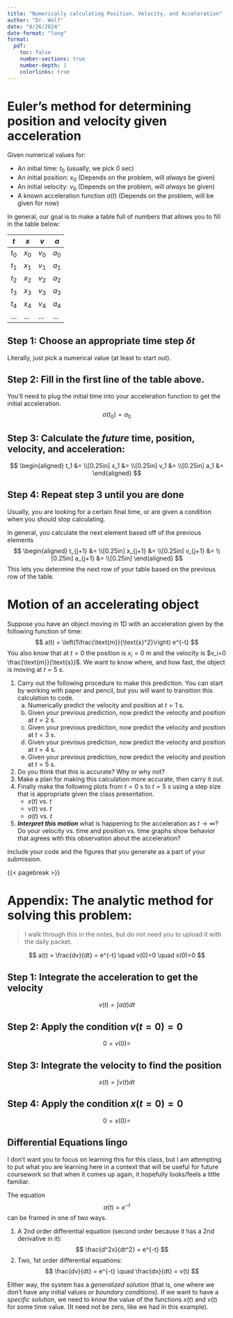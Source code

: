 ```yaml
---
title: "Numerically calculating Position, Velocity, and Acceleration"
author: "Dr. Wolf"
date: "8/26/2024"
date-format: "long"
format:
  pdf:
    toc: false
    number-sections: true
    number-depth: 1
    colorlinks: true
---
```


# Euler's method for determining position and velocity given acceleration

Given numerical values for:

- An initial time: $t_0$ (usually, we pick 0 sec)
- An initial position: $x_0$ (Depends on the problem, will *always* be given)
- An initial velocity: $v_0$ (Depends on the problem, will *always* be given)
- A known acceleration function $a(t)$ (Depends on the problem, will be given for now)

In general, our goal is to make a table full of numbers that allows you to fill in the table below:

|$t$     |$x$     |$v$     |$a$       |
|--------|--------|--------|----------|
|$t_0$   |$x_0$   |$v_0$   |$a_0$     |
|$t_1$   |$x_1$   |$v_1$   |$a_1$     |
|$t_2$   |$x_2$   |$v_2$   |$a_2$     |
|$t_3$   |$x_3$   |$v_3$   |$a_3$     |
|$t_4$   |$x_4$   |$v_4$   |$a_4$     |
|...     |...     |...     |...       |

## Step 1: Choose an appropriate time step $\delta t$
Literally, just pick a numerical value (at least to start out).

## Step 2: Fill in the first line of the table above.  
You'll need to plug the initial time into your acceleration function to get the initial acceleration.
$$
a(t_0) = a_0
$$

## Step 3: Calculate the *future* time, position, velocity, and acceleration:

$$
\begin{aligned}
t_1 &= \\[0.25in]
x_1 &= \\[0.25in]
v_1 &= \\[0.25in]
a_1 &= 
\end{aligned}
$$

## Step 4: Repeat step 3 until you are done
Usually, you are looking for a certain final time, or are given a condition when you should stop calculating.

In general, you calculate the next element based off of the previous elements
$$
\begin{aligned}
t_{j+1} &= \\[0.25in]
x_{j+1} &= \\[0.25in]
v_{j+1} &= \\[0.25in]
a_{j+1} &= \\[0.25in]
\end{aligned}
$$
This lets you determine the next row of your table based on the previous row of the table.

# Motion of an accelerating object
Suppose you have an object moving in 1D with an acceleration given by the following function of time:
$$
a(t) = \left(1\frac{\text{m}}{\text{s}^2}\right) e^{-t}
$$
You also know that at $t=0$ the position is $x_i=0$ m and the velocity is $v_i=0 \frac{\text{m}}{\text{s}}$. We want to know where, and how fast, the object is moving at $t=5$ s.

1. Carry out the following procedure to make this prediction. You can start by working with paper and pencil, but you will want to transition this calculation to code.
    a. Numerically predict the velocity and position at $t=1$ s.
    b. Given your previous prediction, now predict the velocity and position at $t=2$ s.
    c. Given your previous prediction, now predict the velocity and position at $t=3$ s.
    d. Given your previous prediction, now predict the velocity and position at $t=4$ s.
    e. Given your previous prediction, now predict the velocity and position at $t=5$ s.
2. Do you think that this is accurate? Why or why not?
3. Make a plan for making this calculation more accurate, then carry it out.
4. Finally make the following plots from $t=0$ s to $t=5$ s using a step size that is appropriate given the class presentation.
    - $x(t)$ vs. $t$
    - $v(t)$ vs. $t$
    - $a(t)$ vs. $t$
5. ***Interpret this motion*** what is happening to the acceleration as $t\rightarrow\infty$? Do your velocity vs. time and position vs. time graphs show behavior that agrees with this observation about the acceleration?
    
Include your code and the figures that you generate as a part of your submission.
  
{{< pagebreak >}}

# Appendix: The analytic method for solving this problem:

> I walk through this in the notes, but do not need you to upload it with the daily packet.

$$
a(t) = \frac{dv}{dt} = e^{-t} \quad v(0)=0 \quad x(0)=0
$$

## Step 1: Integrate the acceleration to get the velocity

$$
v(t) = \int a(t) dt
$$

## Step 2: Apply the condition $v(t=0)=0$

$$
0 = v(0) = 
$$

## Step 3: Integrate the velocity to find the position

$$
x(t) = \int v(t) dt
$$

## Step 4: Apply the condition $x(t=0)=0$

$$
0 = x(0) =
$$

## Differential Equations lingo
I don't want you to focus on learning this for this class, but I am attempting to put what you are learning here in a context that will be useful for future coursework so that when it comes up again, it hopefully looks/feels a little familiar.

The equation
$$
a(t) = e^{-t}
$$
can be framed in one of two ways.

1. A 2nd order differential equation (second order because it has a 2nd derivative in it):
$$
\frac{d^2x}{dt^2} = e^{-t}
$$
2. Two, 1st order differential equations:
$$
\frac{dv}{dt} = e^{-t} \quad \frac{dx}{dt} = v(t)
$$

Either way, the system has a *generalized solution* (that is, one where we don't have any initial values or *boundary conditions*). If we want to have a *specific solution*, we need to know the value of the functions $x(t)$ and $v(t)$ for some time value. (It need not be zero, like we had in this example).